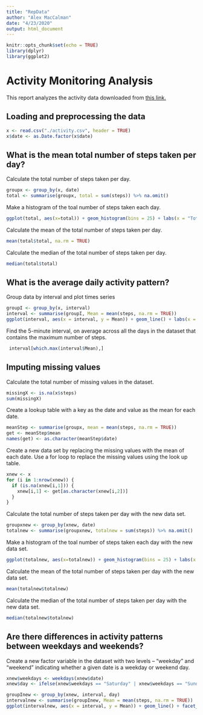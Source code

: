 ```yaml
---
title: "RepData"
author: "Alex MacCalman"
date: "4/23/2020"
output: html_document
---
```


```r
knitr::opts_chunk$set(echo = TRUE)
library(dplyr)
library(ggplot2)
```
# Activity Monitoring Analysis  
This report analyzes the activity data downloaded from [this link.](https://d396qusza40orc.cloudfront.net/repdata%2Fdata%2Factivity.zip)

## Loading and preprocessing the data
```r
x <- read.csv("./activity.csv", header = TRUE)
x$date <- as.Date.factor(x$date)
```
## What is the mean total number of steps taken per day?  
Calculate the total number of steps taken per day.
```r
groupx <- group_by(x, date)
total <- summarise(groupx, total = sum(steps)) %>% na.omit()
```
Make a histogram of the toal number of steps taken each day.  
```r
ggplot(total, aes(x=total)) + geom_histogram(bins = 25) + labs(x = "Total Steps per Day", y = "Count")
```

Calculate the mean of the total number of steps taken per day.  
```r
mean(total$total, na.rm = TRUE)
```
Calculate the median of the total number of steps taken per day.  
```r
median(total$total)
```
## What is the average daily activity pattern?  
Group data by interval and plot times series  
```r
groupI <- group_by(x, interval)
interval <- summarise(groupI, Mean = mean(steps, na.rm = TRUE))
ggplot(interval, aes(x = interval, y = Mean)) + geom_line() + labs(x = "5-minute interval", y = "Average Number of Steps Taken")
```

Find the 5-minute interval, on average across all the days in the dataset that contains the maximum number of steps.  
```r
 interval[which.max(interval$Mean),]
```
## Imputing missing values  
Calculate the total number of missing values in the dataset. 
```r
missingX <- is.na(x$steps)
sum(missingX)
```
Create a lookup table with a key as the date and value as the mean for each date.  
```r
meanStep <- summarise(groupx, mean = mean(steps, na.rm = TRUE))
get <- meanStep$mean
names(get) <- as.character(meanStep$date)
```
Create a new data set by replacing the missing values with the mean of each date. Use a for loop to replace the missing values using the look up table.  
```r
xnew <- x
for (i in 1:nrow(xnew)) {
  if (is.na(xnew[i,1])) {
    xnew[i,1] <- get[as.character(xnew[i,2])]
  }
}
```
Calculate the total number of steps taken per day with the new data set.  
```r
groupxnew <- group_by(xnew, date)
totalnew <- summarise(groupxnew, totalnew = sum(steps)) %>% na.omit()
```
 Make a histogram of the toal number of steps taken each day with the new data set.  
```r
ggplot(totalnew, aes(x=totalnew)) + geom_histogram(bins = 25) + labs(x = "Total Steps per Day", y = "Count",title = "Totals with missing values imputed as mean of each day")
```

Calculate the mean of the total number of steps taken per day with the new data set.  
```r
mean(totalnew$totalnew)
```

Calculate the median of the total number of steps taken per day with the new data set.  
```r
median(totalnew$totalnew)
```

## Are there differences in activity patterns between weekdays and weekends?  

Create a new factor variable in the dataset with two levels – “weekday” and “weekend” indicating whether a given date is a weekday or weekend day.
```r
xnew$weekdays <- weekdays(xnew$date)
xnew$day <- ifelse(xnew$weekdays == "Saturday" | xnew$weekdays == "Sunday", "Weekend", "Weekday")
```

```r
groupInew <- group_by(xnew, interval, day)
intervalnew <- summarise(groupInew, Mean = mean(steps, na.rm = TRUE))
ggplot(intervalnew, aes(x = interval, y = Mean)) + geom_line() + facet_grid(day~.) +labs(x = "5-minute interval", y = "Average Number of Steps Taken")
```
